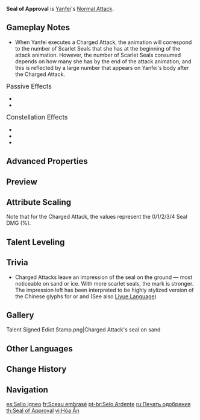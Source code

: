 {{Talent Infobox
|image         = Talent Seal of Approval.png
|character     = Yanfei
|type          = Normal Attack
|info          = '''Normal Attack'''<br />Shoots fireballs that deal up to three counts of {{Color|Pyro DMG}}.<br />When Yanfei's Normal Attacks hit enemies, they will grant her a single Scarlet Seal. Yanfei may possess a maximum of 3 Scarlet Seals, and each time this effect is triggered, the duration of currently possessed Scarlet Seals will refresh.<br />Each Scarlet Seal will decrease Yanfei's Stamina consumption and will disappear when she leaves the field.<br /><br />'''Charged Attack'''<br />Consumes Stamina and all Scarlet Seals before dealing {{Color|[[AoE]] Pyro DMG}} to the opponents after a short casting time.<br />This Charged Attack's AoE and DMG will increase according to the amount of Scarlet Seals consumed.<br /><br />'''Plunging Attack'''<br />Gathering the power of Pyro, Yanfei plunges towards the ground from mid-air, damaging all opponents in her path. Deals {{Color|AoE Pyro DMG}} upon impact with the ground.
|utility1      = Stamina
|utility2      = Charged Attack
|utility3      = AoE
|utility4      = AoE Increase
|utility5      = Effect Triggered by Normal Attack Hit
|hit1          = 58–110.8%
|hit2          = 52–99%
|hit3          = 76–144.4%
|attr4         = Charged Attack 0 Seal DMG
|value4        = 98–168%
|attr5         = Charged Attack 1 Seal DMG
|value5        = 116–197%
|attr6         = Charged Attack 2 Seal DMG
|value6        = 133–227%
|attr7         = Charged Attack 3 Seal DMG
|value7        = 150–256%
|attr8         = Charged Attack 4 Seal DMG
|value8        = 168–286%
|attr9         = Charged Attack Stamina Cost
|value9        = 50
|attr10        = Scarlet Seal Stamina Consump&shy;tion Decrease
|value10       = 15% Per Seal
|attr11        = Scarlet Seal Duration
|value11       = 10s
|attr12        = Plunge DMG
|value12       = 56.8–120.3%
|attr13        = Low Plunge DMG
|value13       = 114–240%
|attr14        = High Plunge DMG
|value14       = 142–300%
|scale_att1    = ATK
}}
'''Seal of Approval''' is [[Yanfei]]'s [[Normal Attack]].

==Gameplay Notes==
* When Yanfei executes a Charged Attack, the animation will correspond to the number of Scarlet Seals that she has at the beginning of the attack animation. However, the number of Scarlet Seals consumed depends on how many she has by the end of the attack animation, and this is reflected by a large number that appears on Yanfei's body after the Charged Attack.

;<big>Passive Effects</big>
* {{TalentNote|character=Yanfei|talent=Seal of Approval|ascension|1|Proviso}}
* {{TalentNote|character=Yanfei|talent=Seal of Approval|ascension|4|Blazing Eye}}

;<big>Constellation Effects</big>
* {{TalentNote|constellation|1|The Law Knows No Kindness}}
* {{TalentNote|constellation|2|Right of Final Interpretation}}
* {{TalentNote|constellation|6|Extra Clause}}

==Advanced Properties==
{{Advanced Properties
|title   = Normal Attack 1
|gu      = 1U
|icdtag  = Normal Attack
|icdtype = 2.5s/3 Hits
|poise   = 10.94
|impulse = 1

|title2   = Normal Attack 2
|gu2      = 1U
|icdtag2  = Normal Attack
|icdtype2 = 2.5s/3 Hits
|poise2   = 9.77
|impulse2 = 1

|title3   = Normal Attack 3
|gu3      = 1U
|icdtag3  = Normal Attack
|icdtype3 = 2.5s/3 Hits
|poise3   = 14.25
|impulse3 = 1

|title4   = Charged Attack (0–1 Scarlet Seals)
|gu4      = 1U
|icdtag4  = none
|poise4   = 80
|impulse4 = 3
|blunt4   = 1

|title5   = Charged Attack (2 Scarlet Seals)
|gu5      = 1U
|icdtag5  = none
|poise5   = 80
|impulse5 = 4
|blunt5   = 1

|title6   = Charged Attack (3–4 Scarlet Seals)
|gu6      = 1U
|icdtag6  = none
|poise6   = 80
|impulse6 = 5
|blunt6   = 1

|title7   = Plunging Attack Collision
|gu7      = 0U
|icdtag7  = none
|poise7   = 5
|impulse7 = 2

|title8   = Low Plunge
|gu8      = 1U
|icdtag8  = none
|poise8   = 50
|impulse8 = 3

|title9   = High Plunge
|gu9      = 1U
|icdtag9  = none
|poise9   = 100
|impulse9 = 4
}}

==Preview==
{{Preview
|file1    = Seal of Approval Normal Preview
|caption1 = Normal Attack

|file2    = Seal of Approval Charged Preview
|caption2 = Charged Attack

|file3    = Seal of Approval Plunge Preview
|caption3 = Plunging Attack
}}
{{Clr}}

==Attribute Scaling==
Note that for the Charged Attack, the values represent the 0/1/2/3/4 Seal DMG (%).
{{Talent Scaling
|talentType=Normal Attack
|levels=11
|order=hit1,hit2,hit3,charged_title,charged,stamina,scarletsealstaminaconsumptiondecrease,scarletsealduration,plunge_title,plunge,plungelow,plungehigh
|titles=1-Hit DMG (%),2-Hit DMG (%),3-Hit DMG (%),Charged Attack,Charged Attack DMG (0–4 Seals) (%),Charged Attack Stamina Cost,Scarlet Seal Stamina Consumption Decrease,Scarlet Seal Duration,Plunging Attack,Plunge DMG (%),Low Plunge DMG (%),High Plunge DMG (%)
|hit1_1=58.34
|hit1_2=62.72
|hit1_3=67.09
|hit1_4=72.93
|hit1_5=77.3
|hit1_6=81.68
|hit1_7=87.51
|hit1_8=93.35
|hit1_9=99.18
|hit1_10=105.01
|hit1_11=110.85
|hit2_1=52.13
|hit2_2=56.04
|hit2_3=59.94
|hit2_4=65.16
|hit2_5=69.07
|hit2_6=72.98
|hit2_7=78.19
|hit2_8=83.4
|hit2_9=88.61
|hit2_10=93.83
|hit2_11=99.04
|hit3_1=76.01
|hit3_2=81.71
|hit3_3=87.41
|hit3_4=95.02
|hit3_5=100.72
|hit3_6=106.42
|hit3_7=114.02
|hit3_8=121.62
|hit3_9=129.22
|hit3_10=136.82
|hit3_11=144.42
|charged_1=98.23<br />/<br />115.56<br />/<br />132.9<br />/<br />150.23<br />/<br />167.57
|charged_2=104.11<br />/<br />122.48<br />/<br />140.86<br />/<br />159.23<br />/<br />177.6
|charged_3=109.99<br />/<br />129.4<br />/<br />148.81<br />/<br />168.23<br />/<br />187.64
|charged_4=117.64<br />/<br />138.4<br />/<br />159.16<br />/<br />179.92<br />/<br />200.68
|charged_5=123.52<br />/<br />145.32<br />/<br />167.12<br />/<br />188.92<br />/<br />210.71
|charged_6=129.4<br />/<br />152.24<br />/<br />175.08<br />/<br />197.91<br />/<br />220.75
|charged_7=137.05<br />/<br />161.24<br />/<br />185.42<br />/<br />209.61<br />/<br />233.79
|charged_8=144.7<br />/<br />170.23<br />/<br />195.77<br />/<br />221.3<br />/<br />246.84
|charged_9=152.34<br />/<br />179.23<br />/<br />206.11<br />/<br />233<br />/<br />259.88
|charged_10=159.99<br />/<br />188.22<br />/<br />216.46<br />/<br />244.69<br />/<br />272.92
|charged_11=167.64<br />/<br />197.22<br />/<br />226.8<br />/<br />256.39<br />/<br />285.97
|stamina=50
|scarletsealstaminaconsumptiondecrease=15% Per Seal
|scarletsealduration=10s
|plunge_1=56.83
|plunge_2=61.45
|plunge_3=66.08
|plunge_4=72.69
|plunge_5=77.31
|plunge_6=82.6
|plunge_7=89.87
|plunge_8=97.14
|plunge_9=104.41
|plunge_10=112.34
|plunge_11=120.27
|plungelow_1=113.63
|plungelow_2=122.88
|plungelow_3=132.13
|plungelow_4=145.35
|plungelow_5=154.59
|plungelow_6=165.17
|plungelow_7=179.7
|plungelow_8=194.23
|plungelow_9=208.77
|plungelow_10=224.62
|plungelow_11=240.48
|plungehigh_1=141.93
|plungehigh_2=153.49
|plungehigh_3=165.04
|plungehigh_4=181.54
|plungehigh_5=193.1
|plungehigh_6=206.3
|plungehigh_7=224.45
|plungehigh_8=242.61
|plungehigh_9=260.76
|plungehigh_10=280.57
|plungehigh_11=300.37
}}

==Talent Leveling==
{{Talent Upgrade|Yanfei}}

==Trivia==
*Charged Attacks leave an impression of the seal on the ground &mdash; most noticeable on sand or ice. With more scarlet seals, the mark is stronger. The impression left has been interpreted to be highly stylized version of the Chinese glyphs for {{zh|福||blessing,}} {{zh|椂}} or {{zh|祿||prosperity,}} {{zh|商||business,}} and {{zh|印||seal or stamp.}} (See also [[Liyue Language]])

==Gallery==
<gallery>
Talent Signed Edict Stamp.png|Charged Attack's seal on sand
</gallery>

==Other Languages==
{{Other Languages
|en      = Seal of Approval
|zhs     = 火漆制印
|zhs_rm  = Huǒqī Zhì Yìn
|zht     = 火漆製印
|zht_rm  = Huǒqī Zhì Yìn
|zh_tl   = Sealing Wax Stamp
|ja      = 封蝋の印
|ja_rm   = Fuurou no Shirushi
|ja_tl   = Sealing Wax Stamp
|ko      = 봉랍 인장
|ko_rm   = Bongrap Injang
|ko_tl   = Sealing Seal
|es      = Sello ígneo
|es_tl   = Fiery Seal
|fr      = Sceau embrasé
|fr_tl   = Burning Seal
|ru      = Печать одобрения
|ru_tl   = Seal of Approval
|th      = Seal of Approval
|vi      = Hỏa Ấn
|vi_tl   = 
|de      = Flammendes Siegel
|de_tl   = Flaming Seal
|id      = Seal of Approval
|pt      = Selo Ardente
|pt_tl   = Ardent Seal
|tr      = Tasdik Mührü
|tr_tl   = 
|it      = Sigillo d'approvazione
|it_tl   = Seal of Approval
}}

==Change History==
{{Change History|1.5}}

==Navigation==
{{Talent Navbox|Yanfei}}

[[es:Sello ígneo]]
[[fr:Sceau embrasé]]
[[pt-br:Selo Ardente]]
[[ru:Печать одобрения]]
[[th:Seal of Approval]]
[[vi:Hỏa Ấn]]